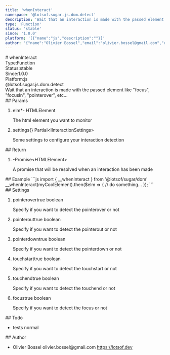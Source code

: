```yaml
---
title: 'whenInteract'
namespace: '@lotsof.sugar.js.dom.detect'
description: 'Wait that an interaction is made with the passed element like &quot;focus&quot;, &quot;focusIn&quot;, &quot;pointerover&quot;, etc...'
type: 'Function'
status: 'stable'
since: '1.0.0'
platform: '[{"name":"js","description":""}]'
author: '{"name":"Olivier Bossel","email":"olivier.bossel@gmail.com","url":"https://lotsof.dev"}'
---
```

<div class="docmap-mdx">
# whenInteract
<div class="_metas">
<div class="_type"><span class="_type-label">Type:</span><span class="_type-value">Function</span></div>
<div class="_status"><span class="_status-label">Status:</span><span class="_status-value -stable">stable</span></div>
<div class="_since"><span class="_since-label">Since:</span><span class="_since-value">1.0.0</span></div>
<div class="_platform"><span class="_platform-label">Platform:</span><span class="_platform-value -js">js</span></div>
</div>
<div class="_namespace">@lotsof.sugar.js.dom.detect</div>
<div class="_description typo-lead typo-format">
Wait that an interaction is made with the passed element like &quot;focus&quot;, &quot;focusIn&quot;, &quot;pointerover&quot;, etc...
</div>
<div class="_params">
## Params
<ol class="_list">
<li class="_item">
<span class="_name">elm<span class="_required">*</span></span><span class="_default">-</span> <span class="_type">HTMLElement</span>
<p class="_description">The html element you want to monitor</p>
</li>
<li class="_item">
<span class="_name">settings</span><span class="_default">&lcub;&rcub;</span> <span class="_type">Partial&lt;IInteractionSettings&gt;</span>
<p class="_description">Some settings to configure your interaction detection</p>
</li>
</ol>
</div>
<div class="_return">
## Return
<ol class="_list">
<li class="_item">
<span class="_default">-</span><span class="_type">Promise&lt;HTMLElement&gt;</span>
<p class="_description">A promise that will be resolved when an interaction has been made</p>
</li>
</ol>
</div>
<div class="_examples">
## Example
```js
import { __whenInteract } from '@lotsof/sugar/dom'
__whenInteract(myCoolElement).then($elm => {
     // do something...
});
```
</div>
<div class="_settings">
## Settings
<ol class="_list">
<li class="_item">
<span class="_name">pointerover</span><span class="_default">true</span> <span class="_type">boolean</span>
<p class="_description">Specify if you want to detect the pointerover or not</p>
</li>
<li class="_item">
<span class="_name">pointerout</span><span class="_default">true</span> <span class="_type">boolean</span>
<p class="_description">Specify if you want to detect the pointerout or not</p>
</li>
<li class="_item">
<span class="_name">pointerdown</span><span class="_default">true</span> <span class="_type">boolean</span>
<p class="_description">Specify if you want to detect the pointerdown or not</p>
</li>
<li class="_item">
<span class="_name">touchstart</span><span class="_default">true</span> <span class="_type">boolean</span>
<p class="_description">Specify if you want to detect the touchstart or not</p>
</li>
<li class="_item">
<span class="_name">touchend</span><span class="_default">true</span> <span class="_type">boolean</span>
<p class="_description">Specify if you want to detect the touchend or not</p>
</li>
<li class="_item">
<span class="_name">focus</span><span class="_default">true</span> <span class="_type">boolean</span>
<p class="_description">Specify if you want to detect the focus or not</p>
</li>
</ol>
</div>
<div class="_todo">
## Todo
<ul class="_list">
<li class="_item">
<span class="_description">tests</span>
<span class="_priority -normal">normal</span>
</li>
</ul>
</div>
<div class="_author">
## Author
<ul class="_list">
<li class="_item">
<span class="_name">Olivier Bossel</span>
<span class="_email">olivier.bossel@gmail.com</span>
<a href="https://lotsof.dev" target="_blank" class="_url">https://lotsof.dev</a>
</li>
</ul>
</div>
</div>